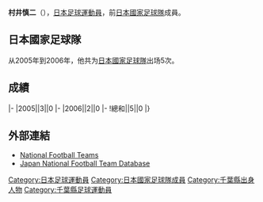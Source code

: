 {{BLP unsourced|time=2021-04-22T09:13:50+00:00}}
{{Infobox football biography
|name=村井慎二
|image=
|fullname=村井慎二
|birth_date={{Birth date and age|1979|12|1}}
|cityofbirth=[[千葉縣|千葉縣]]
|countryofbirth=[[日本|日本]]
|height=1.75 m
|position=[[中场|中场]]
|currentclub=[[大分三神|大分三神]]
|years=1998-2004<br />2005-2009<br />2010-2011<br />2012-
|clubs=[[JEF聯市原·千葉|JEF聯市原]]<br />[[磐田喜悅|磐田喜悅]]<br />[[JEF聯市原·千葉|JEF聯市原·千葉]]<br />[[大分三神|大分三神]]
|caps(goals)=
|nationalyears=2005-2006
|nationalteam=[[日本國家足球隊|日本]]
|nationalcaps(goals)=5 (0)
}}
'''村井慎二'''（{{Bd|1979年|12月1日||}}），[[日本|日本]][[足球|足球]][[運動員|運動員]]，前[[日本國家足球隊|日本國家足球隊]]成員。

==日本國家足球隊==
从2005年到2006年，他共为[[日本國家足球隊|日本國家足球隊]]出场5次。

==成績==
{{Football player national team statistics|JPN}}
|-
|2005||3||0
|-
|2006||2||0
|-
!總和||5||0
|}

==外部連結==
{{Reflist}}
*[http://www.national-football-teams.com/v2/player.php?id=12942 National Football Teams] {{Wayback|url=http://www.national-football-teams.com/v2/player.php?id=12942 |date=20121015124841 }}
*[https://web.archive.org/web/20130922055219/http://www.japannationalfootballteam.com/en/players/murai_shinji.html Japan National Football Team Database]

{{Japan-sport-bio-stub}}
{{Soccer-player-stub}}

[[Category:日本足球運動員|Category:日本足球運動員]]
[[Category:日本國家足球隊成員|Category:日本國家足球隊成員]]
[[Category:千葉縣出身人物|Category:千葉縣出身人物]]
[[Category:千葉縣足球運動員|Category:千葉縣足球運動員]]